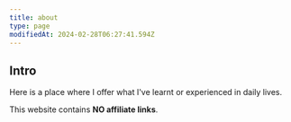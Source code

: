 ```yaml
---
title: about
type: page
modifiedAt: 2024-02-28T06:27:41.594Z
---
```

## Intro

Here is a place where I offer what I've learnt or experienced in daily lives.

This website contains **NO affiliate links**.
